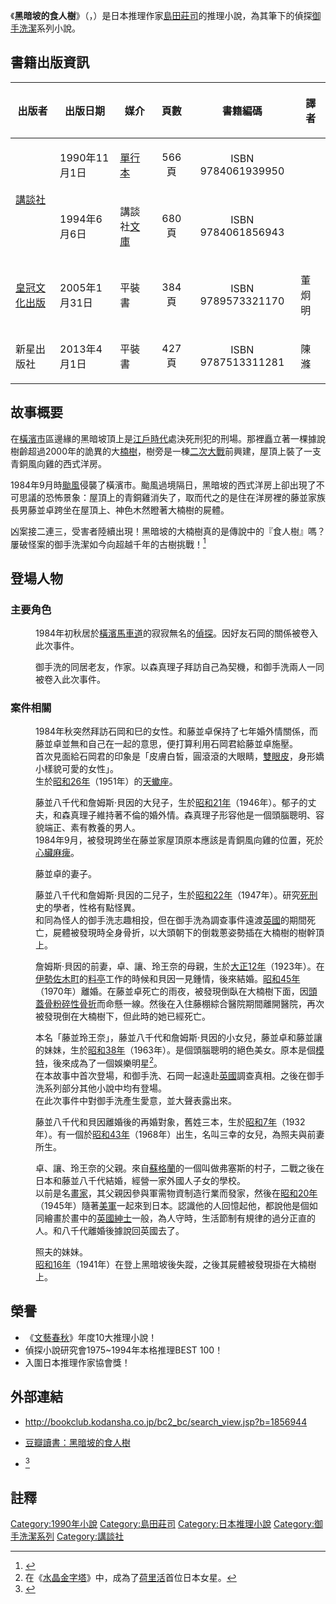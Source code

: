 
{{Pathnav|御手洗潔系列|frame=1}}
{{noteTA
|1=zh-hant:貝因; zh-hans:培恩;
|2=zh-hant:荷李活; zh-hans:好莱坞;
}}
{{Infobox Book
| name          = '''黑暗坡的食人樹''' 
| title_orig    = {{lang-ja|暗闇坂の人喰いの木}}<br />{{lang-en|The Cannibal Tree of Dark Hill}}
| translator    = 
| image         = Kurayamizaka no Hitokui no Ki.jpg
| image_caption = 《黑暗坡的食人樹》台版封面  
| author        = [[島田莊司|島田莊司]]   
| illustrator   =    
| cover_artist  =    
| country       = {{JPN}}<br />{{TWN}}<br />{{CHN}}   
| language      = [[日語|日語]]、[[繁體中文|繁體中文]]、[[簡體中文|簡體中文]]   
| series        = [[御手洗潔系列|御手洗潔系列]]   
| subject       =    
| genre         = [[推理小說|推理小說]]   
| publisher     = 
| pub_date      = 
| english_pub_date =    
| media_type    = [[單行本|單行本]]、[[文庫版|文庫版]]、平裝書 
| pages         = 
| isbn          = 
| oclc          =    
| preceded_by   =    
| followed_by   =    
}}
{{Japanese|japanese=暗闇坂の人喰いの木|kana=くらやみざかのひとくいのき|romaji=Kurayamizaka no Hitokui no Ki}}
{{Ruby notice}}
《'''黑暗坡的食人樹'''》（{{lang-ja|暗闇坂の人喰いの木}}，{{lang-en|The Cannibal Tree of Dark Hill}}）是日本推理作家[[島田莊司|島田莊司]]的推理小說，為其筆下的偵探[[御手洗潔|御手洗潔]]系列小說。

== 書籍出版資訊 ==
{|style="width: 65%"
|-
! 出版者 !! 出版日期 !! 媒介 !! 頁數 !! 書籍編碼 !! 譯者
|-
| rowspan="2"|{{flagicon|Japan}} [[講談社|講談社]] || 1990年11月1日 || [[單行本|單行本]] || align="center"|566頁 || align="center"|ISBN 9784061939950||
|-
| 1994年6月6日 || 講談社[[文庫|文庫]] || align="center"|680頁 || align="center"|ISBN 9784061856943||
|-
| {{flagicon|Taiwan}} [[皇冠文化出版有限公司|皇冠文化出版]] || 2005年1月31日 || 平裝書 || align="center"|384頁 || align="center"|ISBN 9789573321170|| 董炯明
|-
| {{flagicon|China}} 新星出版社 || 2013年4月1日 || 平裝書 || align="center"|427頁 || align="center"|ISBN 9787513311281|| 陳滌
|}

== 故事概要 ==
在[[橫濱市|橫濱市]]區邊緣的黑暗坡頂上是[[江戶時代|江戶時代]]處決死刑犯的刑場。那裡矗立著一棵據說樹齡超過2000年的詭異的大[[楠樹|楠樹]]，樹旁是一棟[[二次大戰|二次大戰]]前興建，屋頂上裝了一支青銅風向雞的西式洋房。

1984年9月時[[颱風|颱風]]侵襲了橫濱市。颱風過境隔日，黑暗坡的西式洋房上卻出現了不可思議的恐怖景象：屋頂上的青銅雞消失了，取而代之的是住在洋房裡的藤並家族長男藤並卓跨坐在屋頂上、神色木然瞪著大楠樹的屍體。

凶案接二連三，受害者陸續出現！黑暗坡的大楠樹真的是傳說中的『食人樹』嗎？屢破怪案的御手洗潔如今向超越千年的古樹挑戰！<ref>{{Cite web |url=http://akijan.sakura.ne.jp/mi/kaisetu/mitarai/kurayami.html |script-title=ja:島田荘司作品解説 - 暗闇坂の人喰いの木 |accessdate=2014-01-14 |archive-date=2014-01-15 |archive-url=https://web.archive.org/web/20140115120726/http://akijan.sakura.ne.jp/mi/kaisetu/mitarai/kurayami.html |dead-url=no }}</ref>

== 登場人物 ==
=== 主要角色 ===
; {{nihongo|[[御手洗潔|御手洗 潔]]|{{ruby|御手洗|みたらい}} {{ruby|潔|きよし}}|Mitarai Kiyoshi}}
: 1984年初秋居於[[橫濱|橫濱]][[馬車道|馬車道]]的寂寂無名的[[偵探|偵探]]。因好友石岡的關係被卷入此次事件。

; {{nihongo|[[石岡和己|石岡 和己]]|{{ruby|石岡|いしおか}} {{ruby|和己|かずみ}}|Ishioka Kazumi}}
: 御手洗的同居老友，作家。以森真理子拜訪自己為契機，和御手洗兩人一同被卷入此次事件。

=== 案件相關 ===
; {{nihongo|森 真理子|{{ruby|森|もり}} {{ruby|真理子|まりこ}}|Mori Mariko}}
: 1984年秋突然拜訪石岡和巳的女性。和藤並卓保持了七年婚外情關係，而藤並卓並無和自己在一起的意思，便打算利用石岡君給藤並卓施壓。
: 首次見面給石岡君的印象是「皮膚白皙，圓滾滾的大眼睛，[[雙眼皮|雙眼皮]]，身形嬌小樣貌可愛的女性」。
: 生於[[昭和26年|昭和26年]]（1951年）的[[天蠍座|天蠍座]]。

; {{nihongo|藤並 卓|{{ruby|藤並|ふじなみ}} {{ruby|卓|すぐる}}|Fujinami Suguru}}
: 藤並八千代和詹姆斯·貝因的大兒子，生於[[昭和21年|昭和21年]]（1946年）。郁子的丈夫，和森真理子維持著不倫的婚外情。森真理子形容他是一個頭腦聰明、容貌端正、素有教養的男人。
: 1984年9月，被發現跨坐在藤並家屋頂原本應該是青銅風向雞的位置，死於[[心衰竭|心臟麻痺]]。

; {{nihongo|藤並 郁子|{{ruby|藤並|ふじなみ}} {{ruby|郁子|いくこ}}|Fujinami Ikuko}}
: 藤並卓的妻子。

; {{nihongo|藤並 讓|{{ruby|藤並|ふじなみ}} {{ruby|譲|ゆずる}}|Fujinami Yuzuru}}
: 藤並八千代和詹姆斯·貝因的二兒子，生於[[昭和22年|昭和22年]]（1947年）。研究[[死刑|死刑]]史的學者，性格有點怪異。
: 和同為怪人的御手洗志趣相投，但在御手洗為調查事件遠渡[[英國|英國]]的期間死亡，屍體被發現時全身骨折，以大頭朝下的倒栽蔥姿勢插在大楠樹的樹幹頂上。

; {{nihongo|藤並 八千代|{{ruby|藤並|ふじなみ}} {{ruby|八千代|やちよ}}|Fujinami Yachiyo}}
: 詹姆斯·貝因的前妻，卓、讓、玲王奈的母親，生於[[大正12年|大正12年]]（1923年）。在[[伊勢佐木町|伊勢佐木町]]的[[料亭|料亭]]工作的時候和貝因一見鍾情，後來結婚。[[昭和45年|昭和45年]]（1970年）離婚。在藤並卓死亡的雨夜，被發現倒臥在大楠樹下面，因[[頭蓋骨|頭蓋骨]][[粉碎性骨折|粉碎性骨折]]而命懸一線。然後在入住藤棚綜合醫院期間離開醫院，再次被發現倒在大楠樹下，但此時的她已經死亡。

; {{nihongo|[[松崎玲王奈|松崎 玲王奈]]|{{ruby|松崎|まつざき}} レオナ|Matsuzaki Leona}}
: 本名「藤並玲王奈」，藤並八千代和詹姆斯·貝因的小女兒，藤並卓和藤並讓的妹妹，生於[[昭和38年|昭和38年]]（1963年）。是個頭腦聰明的絕色美女。原本是個[[模特|模特]]，後來成為了一個娛樂明星<ref>在《[[水晶金字塔|水晶金字塔]]》中，成為了[[荷里活|荷里活]]首位日本女星。</ref>。
: 在本故事中首次登場，和御手洗、石岡一起遠赴[[英國|英國]]調查真相。之後在御手洗系列部分其他小說中均有登場。
: 在此次事件中對御手洗產生愛意，並大聲表露出來。

; {{nihongo|藤並 照夫|{{ruby|藤並|ふじなみ}} {{ruby|照夫|てらお}}|Fujinami Terao}}
: 藤並八千代和貝因離婚後的再婚對象，舊姓三本，生於[[昭和7年|昭和7年]]（1932年）。有一個於[[昭和43年|昭和43年]]（1968年）出生，名叫三幸的女兒，為照夫與前妻所生。

; {{nihongo|詹姆斯·貝因|ペイン·ジェイムズ|Payne James}}
: 卓、讓、玲王奈的父親。來自[[蘇格蘭|蘇格蘭]]的一個叫做弗塞斯的村子，二戰之後在日本和藤並八千代結婚，經營一家外國人子女的學校。
: 以前是名[[畫家|畫家]]，其父親因參與軍需物資制造行業而發家，然後在[[昭和20年|昭和20年]]（1945年）隨著[[美軍|美軍]]一起來到日本。認識他的人回憶起他，都說他是個如同繪畫於畫中的[[英國|英國]][[紳士|紳士]]一般，為人守時，生活節制有規律的過分正直的人。和八千代離婚後據說回英國去了。

; {{nihongo|淳子|{{ruby|淳子|じゅんこ}}|Junko}}
: 照夫的妹妹。
: [[昭和16年|昭和16年]]（1941年）在登上黑暗坡後失蹤，之後其屍體被發現掛在大楠樹上。

== 榮譽 ==
* 《[[文藝春秋|文藝春秋]]》年度10大推理小說！
* 偵探小說研究會1975~1994年本格推理BEST 100！
* 入圍日本推理作家協會獎！

== 外部連結 ==
* {{ja}}http://bookclub.kodansha.co.jp/bc2_bc/search_view.jsp?b=1856944{{Wayback|url=http://bookclub.kodansha.co.jp/bc2_bc/search_view.jsp?b=1856944 |date=20140110181151 }}
* {{zh-cn}}[http://book.douban.com/subject/3787195/ 豆瓣讀書：黑暗坡的食人樹]{{Wayback|url=http://book.douban.com/subject/3787195/ |date=20140110195131 }}
*<ref>{{Cite web|title=黑暗坡食人树|url=https://www.amazon.cn/dp/B07KWNZHPY/ref=sr_1_6?__mk_zh_CN=%E4%BA%9A%E9%A9%AC%E9%80%8A%E7%BD%91%E7%AB%99&keywords=%E5%B2%9B%E7%94%B0%E5%BA%84%E5%8F%B8&qid=1564455505&s=gateway&sr=8-6|accessdate=|author=岛田庄司|date=2018-11-28|format=|publisher=新星出版社|language=zh-hans}}</ref>

== 註釋 ==
<small>{{reflist}}</small>

{{島田莊司}}
{{DEFAULTSORT:Kurayamizaka No Hitokui No Ki}}
[[Category:1990年小說|Category:1990年小說]]
[[Category:島田莊司|Category:島田莊司]]
[[Category:日本推理小說|Category:日本推理小說]]
[[Category:御手洗潔系列|Category:御手洗潔系列]]
[[Category:講談社|Category:講談社]]